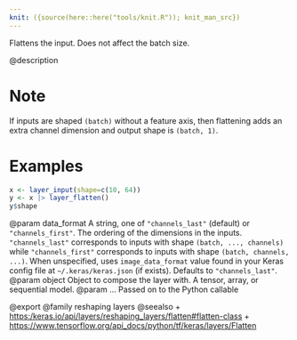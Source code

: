 ```yaml
---
knit: ({source(here::here("tools/knit.R")); knit_man_src})
---
```

Flattens the input. Does not affect the batch size.

@description

# Note
If inputs are shaped `(batch)` without a feature axis, then
flattening adds an extra channel dimension and output shape is `(batch, 1)`.

# Examples
```r
x <- layer_input(shape=c(10, 64))
y <- x |> layer_flatten()
y$shape
```

@param data_format A string, one of `"channels_last"` (default) or
`"channels_first"`. The ordering of the dimensions in the inputs.
`"channels_last"` corresponds to inputs with shape
`(batch, ..., channels)` while `"channels_first"` corresponds to
inputs with shape `(batch, channels, ...)`.
When unspecified, uses `image_data_format` value found in your Keras
config file at `~/.keras/keras.json` (if exists). Defaults to
`"channels_last"`.
@param object Object to compose the layer with. A tensor, array, or sequential model.
@param ... Passed on to the Python callable

@export
@family reshaping layers
@seealso
+ <https:/keras.io/api/layers/reshaping_layers/flatten#flatten-class>
+ <https://www.tensorflow.org/api_docs/python/tf/keras/layers/Flatten>
